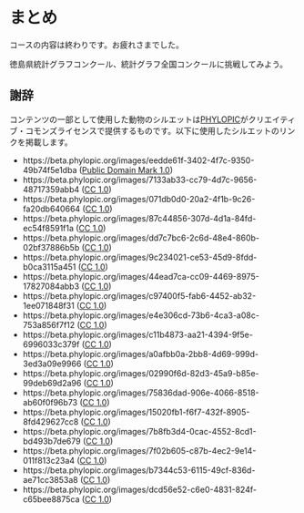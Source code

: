 # まとめ {.unnumbered}

コースの内容は終わりです。お疲れさまでした。


徳島県統計グラフコンクール、統計グラフ全国コンクールに挑戦してみよう。

## 謝辞

コンテンツの一部として使用した動物のシルエットは[PHYLOPIC](https://beta.phylopic.org)がクリエイティブ・コモンズライセンスで提供するものです。以下に使用したシルエットのリンクを掲載します。

- https://beta.phylopic.org/images/eedde61f-3402-4f7c-9350-49b74f5e1dba ([Public Domain Mark 1.0](https://creativecommons.org/publicdomain/mark/1.0/))
- https://beta.phylopic.org/images/7133ab33-cc79-4d7c-9656-48717359abb4 ([CC 1.0](https://creativecommons.org/publicdomain/zero/1.0/))
- https://beta.phylopic.org/images/071db0d0-20a2-4f1b-9c26-fa20db640664 ([CC 1.0](https://creativecommons.org/publicdomain/zero/1.0/))
- https://beta.phylopic.org/images/87c44856-307d-4d1a-84fd-ec54f8591f1a ([CC 1.0](https://creativecommons.org/publicdomain/zero/1.0/))
- https://beta.phylopic.org/images/dd7c7bc6-2c6d-48e4-860b-02bf37886b5b ([CC 1.0](https://creativecommons.org/publicdomain/zero/1.0/))
- https://beta.phylopic.org/images/9c234021-ce53-45d9-8fdd-b0ca3115a451 ([CC 1.0](https://creativecommons.org/publicdomain/zero/1.0/))
- https://beta.phylopic.org/images/44ead7ca-cc09-4469-8975-17827084abb3 ([CC 1.0](https://creativecommons.org/publicdomain/zero/1.0/))
- https://beta.phylopic.org/images/c97400f5-fab6-4452-ab32-1ee071848f31 ([CC 1.0](https://creativecommons.org/publicdomain/zero/1.0/))
- https://beta.phylopic.org/images/e4e306cd-73b6-4ca3-a08c-753a856f7f12 ([CC 1.0](https://creativecommons.org/publicdomain/zero/1.0/))
- https://beta.phylopic.org/images/c11b4873-aa21-4394-9f5e-6996033c379f ([CC 1.0](https://creativecommons.org/publicdomain/zero/1.0/))
- https://beta.phylopic.org/images/a0afbb0a-2bb8-4d69-999d-3ed3a09e9966 ([CC 1.0](https://creativecommons.org/publicdomain/zero/1.0/))
- https://beta.phylopic.org/images/02990f6d-82d3-45a9-b85e-99deb69d2a96 ([CC 1.0](https://creativecommons.org/publicdomain/zero/1.0/))
- https://beta.phylopic.org/images/75836dad-906e-4066-8518-ab60f0f96b73 ([CC 1.0](https://creativecommons.org/publicdomain/zero/1.0/))
- https://beta.phylopic.org/images/15020fb1-f6f7-432f-8905-8fd429627cc8 ([CC 1.0](https://creativecommons.org/publicdomain/zero/1.0/))
- https://beta.phylopic.org/images/7b8fb3d4-0cac-4552-8cd1-bd493b7de679 ([CC 1.0](https://creativecommons.org/publicdomain/zero/1.0/))
- https://beta.phylopic.org/images/7f02b605-c87b-4ec2-9e14-011f813c23a4 ([CC 1.0](https://creativecommons.org/publicdomain/zero/1.0/))
- https://beta.phylopic.org/images/b7344c53-6115-49cf-836d-ae71cc3853a8 ([CC 1.0](https://creativecommons.org/publicdomain/zero/1.0/))
- https://beta.phylopic.org/images/dcd56e52-c6e0-4831-824f-c65bee8875ca ([CC 1.0](https://creativecommons.org/publicdomain/zero/1.0/))
